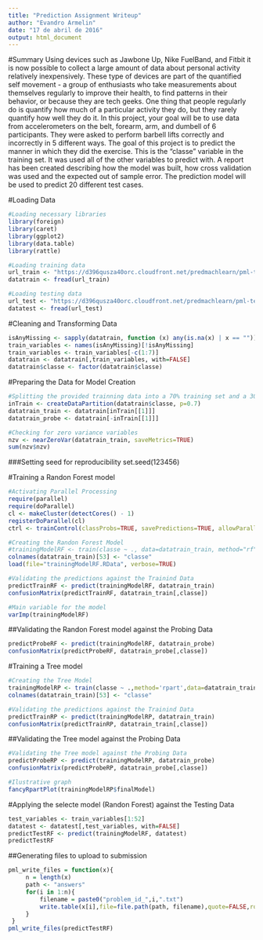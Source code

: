 ```yaml
---
title: "Prediction Assignment Writeup"
author: "Evandro Armelin"
date: "17 de abril de 2016"
output: html_document
---
```


#Summary
Using devices such as Jawbone Up, Nike FuelBand, and Fitbit it is now possible to collect a large amount of data about personal activity relatively inexpensively. These type of devices are part of the quantified self movement - a group of enthusiasts who take measurements about themselves regularly to improve their health, to find patterns in their behavior, or because they are tech geeks. One thing that people regularly do is quantify how much of a particular activity they do, but they rarely quantify how well they do it. In this project, your goal will be to use data from accelerometers on the belt, forearm, arm, and dumbell of 6 participants. They were asked to perform barbell lifts correctly and incorrectly in 5 different ways.
The goal of this project is to predict the manner in which they did the exercise. This is the "classe" variable in the training set. It was used all of the other variables to predict with. A report has been created describing how the model was built, how cross validation was used and the expected out of sample error. The prediction model will be used to predict 20 different test cases.

#Loading Data
```r
#Loading necessary libraries
library(foreign)
library(caret)
library(ggplot2)
library(data.table)
library(rattle)
```

```r
#Loading training data
url_train <- "https://d396qusza40orc.cloudfront.net/predmachlearn/pml-training.csv"
datatrain <- fread(url_train)

#Loading testing data
url_test <- "https://d396qusza40orc.cloudfront.net/predmachlearn/pml-testing.csv"
datatest <- fread(url_test)
```

#Cleaning and Transforming Data
```r
isAnyMissing <- sapply(datatrain, function (x) any(is.na(x) | x == ""))
train_variables <- names(isAnyMissing)[!isAnyMissing]
train_variables <- train_variables[-c(1:7)]
datatrain <- datatrain[,train_variables, with=FALSE]
datatrain$classe <- factor(datatrain$classe)
```

#Preparing the Data for Model Creation
```r
#Splitting the provided trainning data into a 70% training set and a 30% testing set
inTrain <- createDataPartition(datatrain$classe, p=0.7)
datatrain_train <- datatrain[inTrain[[1]]]
datatrain_probe <- datatrain[-inTrain[[1]]]

#Checking for zero variance variables
nzv <- nearZeroVar(datatrain_train, saveMetrics=TRUE)
sum(nzv$nzv)
```

###Setting seed for reproducibility
set.seed(123456)

#Training a Randon Forest model
```r
#Activating Parallel Processing
require(parallel)
require(doParallel)
cl <- makeCluster(detectCores() - 1)
registerDoParallel(cl)
ctrl <- trainControl(classProbs=TRUE, savePredictions=TRUE, allowParallel=TRUE)

#Creating the Randon Forest Model
#trainingModelRF <- train(classe ~ ., data=datatrain_train, method="rf")
colnames(datatrain_train)[53] <- "classe"
load(file="trainingModelRF.RData", verbose=TRUE)

#Validating the predictions against the Trainind Data
predictTrainRF <- predict(trainingModelRF, datatrain_train)
confusionMatrix(predictTrainRF, datatrain_train[,classe])

#Main variable for the model
varImp(trainingModelRF)
```

##Validating the Randon Forest model against the Probing Data
```r
predictProbeRF <- predict(trainingModelRF, datatrain_probe)
confusionMatrix(predictProbeRF, datatrain_probe[,classe])
```

#Training a Tree model
```r
#Creating the Tree Model
trainingModelRP <- train(classe ~ .,method='rpart',data=datatrain_train)
colnames(datatrain_train)[53] <- "classe"

#Validating the predictions against the Trainind Data
predictTrainRP <- predict(trainingModelRP, datatrain_train)
confusionMatrix(predictTrainRP, datatrain_train[,classe])
```

##Validating the Tree model against the Probing Data
```r
#Validating the Tree model against the Probing Data
predictProbeRP <- predict(trainingModelRP, datatrain_probe)
confusionMatrix(predictProbeRP, datatrain_probe[,classe])

#Ilustrative graph
fancyRpartPlot(trainingModelRP$finalModel)
```

#Applying the selecte model (Randon Forest) against the Testing Data
```r
test_variables <- train_variables[1:52]
datatest <- datatest[,test_variables, with=FALSE]
predictTestRF <- predict(trainingModelRF, datatest)
predictTestRF
```

##Generating files to upload to submission
```r
pml_write_files = function(x){
     n = length(x)
     path <- "answers"
     for(i in 1:n){
         filename = paste0("problem_id_",i,".txt")
         write.table(x[i],file=file.path(path, filename),quote=FALSE,row.names=FALSE,col.names=FALSE)
     }
 }
pml_write_files(predictTestRF)
```